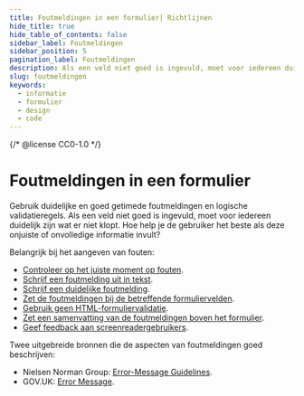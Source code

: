 ```yaml
---
title: Foutmeldingen in een formulier| Richtlijnen
hide_title: true
hide_table_of_contents: false
sidebar_label: Foutmeldingen
sidebar_position: 5
pagination_label: Foutmeldingen
description: Als een veld niet goed is ingevuld, moet voor iedereen duidelijk zijn wat er niet klopt. Hoe help je de gebruiker het beste als die onjuiste of onvolledige informatie invult?
slug: foutmeldingen
keywords:
  - informatie
  - formulier
  - design
  - code
---
```


{/* @license CC0-1.0 */}


# Foutmeldingen in een formulier

Gebruik duidelijke en goed getimede foutmeldingen en logische validatieregels. Als een veld niet goed is ingevuld, moet voor iedereen duidelijk zijn wat er niet klopt. Hoe help je de gebruiker het beste als deze onjuiste of onvolledige informatie invult?

Belangrijk bij het aangeven van fouten:

- [Controleer op het juiste moment op fouten](#controleer-op-het-juiste-moment-op-fouten).
- [Schrijf een foutmelding uit in tekst](#schrijf-een-foutmelding-uit-in-tekst).
- [Schrijf een duidelijke foutmelding](#schrijf-een-duidelijke-foutmelding).
- [Zet de foutmeldingen bij de betreffende formuliervelden](#zet-de-foutmeldingen-bij-de-betreffende-formuliervelden).
- [Gebruik geen HTML-formuliervalidatie](#gebruik-geen-html-formuliervalidatie).
- [Zet een samenvatting van de foutmeldingen boven het formulier](#zet-een-samenvatting-van-de-foutmeldingen-boven-het-formulier).
- [Geef feedback aan screenreadergebruikers](#geef-feedback-aan-screenreadergebruikers).

Twee uitgebreide bronnen die de aspecten van foutmeldingen goed beschrijven:

- Nielsen Norman Group: [<span lang="en">Error-Message Guidelines</span>](https://www.nngroup.com/articles/error-message-guidelines/).
- GOV.UK: [<span lang="en">Error Message</span>](https://design-system.service.gov.uk/components/error-message/).

<ErrorsTiming />

<ErrorsDescription />
<ErrorsDescriptionCode />

<ErrorsClarity />
<ErrorsClarityCode />

<ErrorsLocation />
<ErrorsLocationCode />

<ErrorsNoNativeValidation />

<ErrorsSummary />
<ErrorsSummaryCode />

<ErrorsFeedback />

<FormFooterInfo />
